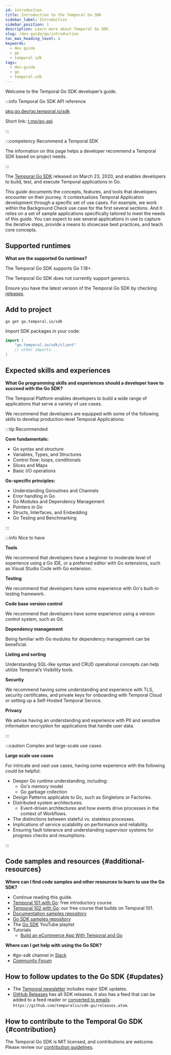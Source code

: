 ```yaml
---
id: introduction
title: Introduction to the Temporal Go SDK
sidebar_label: Introduction
sidebar_position: 1
description: Learn more about Temporal Go SDK.
slug: /dev-guide/go/introduction
toc_max_heading_level: 4
keywords:
  - dev guide
  - go
  - temporal sdk
tags:
  - dev-guide
  - go
  - temporal-sdk
---
```


Welcome to the Temporal Go SDK developer’s guide.

:::info Temporal Go SDK API reference

[pkg.go.dev/go.temporal.io/sdk](https://pkg.go.dev/go.temporal.io/sdk)

Short link: [t.mp/go-api](https://t.mp/go-api)

:::

:::competency Recommend a Temporal SDK

The information on this page helps a developer recommend a Temporal SDK based on project needs.

:::

The [Temporal Go SDK](https://github.com/temporalio/sdk-go) released on March 23, 2020, and enables developers to build, test, and execute Temporal applications in Go.

This guide documents the concepts, features, and tools that developers encounter on their journey.
It contextualizes Temporal Application development through a specific set of use cases.
For example, we work within the Background Check use case for the first several sections.
And it relies on a set of sample applications specifically tailored to meet the needs of this guide.
You can expect to see several applications in use to capture the iterative steps, provide a means to showcase best practices, and teach core concepts.

## Supported runtimes

**What are the supported Go runtimes?**

The Temporal Go SDK supports Go 1.18+.

The Temporal Go SDK does not currently support generics.

Ensure you have the latest version of the Temporal Go SDK by checking [releases](https://github.com/temporalio/sdk-go/releases).

## Add to project

```shell
go get go.temporal.io/sdk
```

Import SDK packages in your code:

```go
import (
    "go.temporal.io/sdk/client"
    // other imports...
)
```

## Expected skills and experiences

**What Go programming skills and experiences should a developer have to succeed with the Go SDK?**

The Temporal Platform enables developers to build a wide range of applications that serve a variety of use cases.

We recommend that developers are equipped with some of the following skills to develop production-level Temporal Applications:

:::tip Recommended

**Core fundamentals:**

- Go syntax and structure
- Variables, Types, and Structures
- Control flow: loops, conditionals
- Slices and Maps
- Basic I/O operations

**Go-specific principles:**

- Understanding Goroutines and Channels
- Error handling in Go
- Go Modules and Dependency Management
- Pointers in Go
- Structs, Interfaces, and Embedding
- Go Testing and Benchmarking

:::

:::info Nice to have

**Tools**

We recommend that developers have a beginner to moderate level of experience using a Go IDE, or a preferred editor with Go extensions, such as Visual Studio Code with Go extension.

**Testing**

We recommend that developers have some experience with Go's built-in testing framework.

**Code base version control**

We recommend that developers have some experience using a version control system, such as Git.

**Dependency management**

Being familiar with Go modules for dependency management can be beneficial.

**Listing and sorting**

Understanding SQL-like syntax and CRUD operational concepts can help utilize Temporal’s Visibility tools.

**Security**

We recommend having some understanding and experience with TLS, security certificates, and private keys for onboarding with Temporal Cloud or setting up a Self-Hosted Temporal Service.

**Privacy**

We advise having an understanding and experience with PII and sensitive information encryption for applications that handle user data.

:::

:::caution Complex and large-scale use cases

**Large scale use cases**

For intricate and vast use cases, having some experience with the following could be helpful:

- Deeper Go runtime understanding, including:
  - Go's memory model
  - Go garbage collection
- Design Patterns applicable to Go, such as Singletons or Factories.
- Distributed system architectures:
  - Event-driven architectures and how events drive processes in the context of Workflows.
- The distinctions between stateful vs. stateless processes.
- Implications of service scalability on performance and reliability.
- Ensuring fault tolerance and understanding supervisor systems for progress checks and resumptions.

:::

## Code samples and resources {#additional-resources}

**Where can I find code samples and other resources to learn to use the Go SDK?**

- Continue reading this guide.
- [Temporal 101 with Go](https://learn.temporal.io/courses/temporal_101/go): free introductory course.
- [Temporal 102 with Go](https://learn.temporal.io/courses/temporal_102/go): our free course that builds on Temporal 101.
- [Documentation samples repository](https://github.com/temporalio/documentation-samples-go)
- [Go SDK samples repository](https://github.com/temporalio/samples-go)
- The [Go SDK](https://www.youtube.com/watch?v=-KWutSkFda8&list=PLl9kRkvFJrlRYHYaTPnsvE46szyMIZLdk&pp=iAQB) YouTube playlist
- Tutorials
  - [Build an eCommerce App With Temporal and Go](https://learn.temporal.io/tutorials/go/ecommerce/)

**Where can I get help with using the Go SDK?**

- _#go-sdk_ channel in [Slack](https://t.mp/slack)
- [Community Forum](https://community.temporal.io/tag/go-sdk)

## How to follow updates to the Go SDK {#updates}

- The [Temporal newsletter](https://t.mp/news) includes major SDK updates.
- [GitHub Releases](https://github.com/temporalio/sdk-go/releases) has all SDK releases. It also has a feed that can be added to a feed reader or [converted to emails](https://blogtrottr.com/): `https://github.com/temporalio/sdk-go/releases.atom`.

## How to contribute to the Temporal Go SDK {#contribution}

The Temporal Go SDK is MIT licensed, and contributions are welcome.
Please review our [contribution guidelines](https://github.com/temporalio/sdk-go/blob/master/CONTRIBUTING.md).
